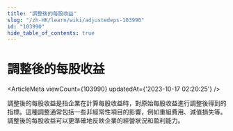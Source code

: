 ```yaml
---
title: "調整後的每股收益"
slug: "/zh-HK/learn/wiki/adjustedeps-103990"
id: "103990"
hide_table_of_contents: true
---
```



<Breadcrumbs current="調整後的每股收益" />

# 調整後的每股收益

<ArticleMeta viewCount={103990} updatedAt={'2023-10-17 02:20:25'} />
<div className='border-solid border-b border-t-0 my-4 border-[var(--ifm-color-gray-300)]' />

調整後的每股收益是指企業在計算每股收益時，對原始每股收益進行調整後得到的指標。這種調整通常包括一些非經常性項目的影響，例如重組費用、減值損失等。調整後的每股收益可以更準確地反映企業的經營狀況和盈利能力。
